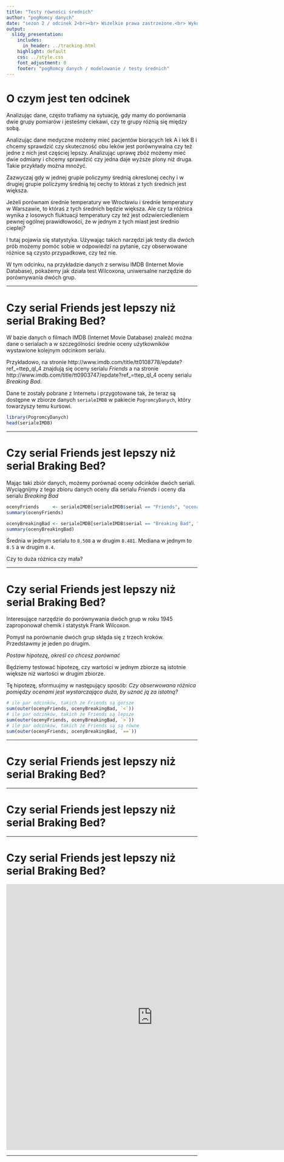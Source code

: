 ```yaml
---
title: "Testy równości średnich"
author: "pogRomcy danych"
date: "sezon 2 / odcinek 2<br><br> Wszelkie prawa zastrzeżone.<br> Wykorzystanie możliwe wyłącznie za zgodą autora.  <br><br><br><br>Naciśnij `A` by zamienić slajdy na ciągły tekst. <br> Naciśnij `T` by wyświetlić spis treści."
output:
  slidy_presentation:
    includes:
      in_header: ../tracking.html
    highlight: default
    css: ../style.css
    font_adjustment: 0
    footer: "pogRomcy danych / modelowanie / testy średnich"
---
```


# O czym jest ten odcinek

Analizując dane, często trafiamy na sytuację, gdy mamy do porównania dwie grupy pomiarów i jesteśmy ciekawi, czy te grupy różnią się między sobą.

Analizując dane medyczne możemy mieć pacjentów biorących lek A i lek B i chcemy sprawdzić czy skuteczność obu leków jest porównywalna czy też jedne z nich jest częściej lepszy. Analizując uprawę zbóż możemy mieć dwie odmiany i chcemy sprawdzić czy jedna daje wyższe plony niż druga. Takie przykłady można mnożyć.

Zazwyczaj gdy w jednej grupie policzymy średnią okreslonej cechy i w drugiej grupie policzymy średnią tej cechy to któraś z tych średnich jest większa. 

Jeżeli porównam średnie temperatury we Wrocławiu i średnie temperatury w Warszawie, to któraś z tych średnich będzie większa. Ale czy ta różnica wynika z losowych fluktuacji temperatury czy też jest odzwierciedleniem pewnej ogólnej prawidłowości, że w jednym z tych miast jest średnio cieplej?

I tutaj pojawia się statystyka. Używając takich narzędzi jak testy dla dwóch prób możemy pomóc sobie w odpowiedzi na pytanie, czy obserwowane różnice są czysto przypadkowe, czy też nie.

W tym odcinku, na przykładzie danych z serwisu IMDB (Internet Movie Database), pokażemy jak działa test Wilcoxona, uniwersalne narzędzie do porównywania dwóch grup.

---

# Czy serial Friends jest lepszy niż serial Braking Bed?

W bazie danych o filmach IMDB (Internet Movie Database) znaleźć można dane o serialach a w szczególności średnie oceny użytkowników wystawione kolejnym odcinkom serialu.

Przykładowo, na stronie http://www.imdb.com/title/tt0108778/epdate?ref_=ttep_ql_4 znajdują się oceny serialu *Friends* a na stronie http://www.imdb.com/title/tt0903747/epdate?ref_=ttep_ql_4  oceny serialu *Breaking Bad*.

Dane te zostały pobrane z Internetu i przygotowane tak, że teraz są dostępne w zbiorze danych `serialeIMDB` w pakiecie `PogromcyDanych`, który towarzyszy temu kursowi.

```r
library(PogromcyDanych)
head(serialeIMDB)
```

---

# Czy serial Friends jest lepszy niż serial Braking Bed?

Mając taki zbiór danych, możemy porównać oceny odcinków dwóch seriali. Wyciągnijmy z tego zbioru danych oceny dla serialu *Friends* i oceny dla serialu *Breaking Bad*

```r
ocenyFriends     <- serialeIMDB[serialeIMDB$serial == "Friends", "ocena"]
summary(ocenyFriends)

ocenyBreakingBad <- serialeIMDB[serialeIMDB$serial == "Breaking Bad", "ocena"]
summary(ocenyBreakingBad)
```

Średnia w jednym serialu to `8.508` a w drugim `8.481`. Mediana w jednym to `8.5` a w drugim `8.4`.

Czy to duża różnica czy mała?

---

# Czy serial Friends jest lepszy niż serial Braking Bed?

Interesujące narzędzie do porównywania dwóch grup w roku 1945 zaproponował chemik i statystyk Frank Wilcoxon.

Pomysł na porównanie dwóch grup skłąda się z trzech kroków. Przedstawmy je jeden po drugim.

*Postaw hipotezę, określ co chcesz porównać*

Będziemy testować hipotezę, czy wartości w jednym zbiorze są istotnie większe niż wartości w drugim zbiorze. 

Tę hipotezę, sformuujmy w następujący sposób: *Czy obserwowana różnica pomiędzy ocenami jest wystarczająco duża, by uznać ją za istotną?*


```r
# ile par odcinków, takich że Friends są gorsze
sum(outer(ocenyFriends, ocenyBreakingBad, `<`))
# ile par odcinków, takich że Friends są lepsze
sum(outer(ocenyFriends, ocenyBreakingBad, `>`))
# ile par odcinków, takich że Friends są są równe
sum(outer(ocenyFriends, ocenyBreakingBad, `==`))
```

---

# Czy serial Friends jest lepszy niż serial Braking Bed?

---

# Czy serial Friends jest lepszy niż serial Braking Bed?

---

# Czy serial Friends jest lepszy niż serial Braking Bed?


<center><iframe width="770" height="700" frameborder="0" src="https://smarterpoland.shinyapps.io/serialeIMDB_dwieGrupy"></iframe></center>

---



